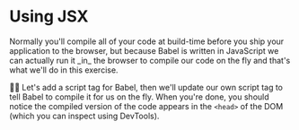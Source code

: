 # Using JSX

<callout-warning>
	Normally you'll compile all of your code at build-time before you ship your
	application to the browser, but because Babel is written in JavaScript we can
	actually run it _in_ the browser to compile our code on the fly and that's
	what we'll do in this exercise.
</callout-warning>

👨‍💼 Let's add a script tag for Babel, then we'll update our own script tag to
tell Babel to compile it for us on the fly. When you're done, you should notice
the compiled version of the code appears in the `<head>` of the DOM (which you
can inspect using DevTools).
